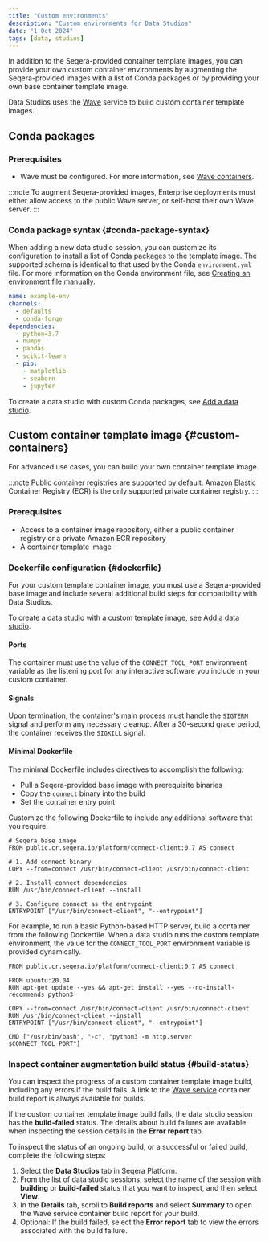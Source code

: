 ```yaml
---
title: "Custom environments"
description: "Custom environments for Data Studios"
date: "1 Oct 2024"
tags: [data, studios]
---
```


In addition to the Seqera-provided container template images, you can provide your own custom container environments by augmenting the Seqera-provided images with a list of Conda packages or by providing your own base container template image.

Data Studios uses the [Wave][wave-home] service to build custom container template images.

## Conda packages

### Prerequisites

- Wave must be configured. For more information, see [Wave containers][wave].
 
 :::note
 To augment Seqera-provided images, Enterprise deployments must either allow access to the public Wave server, or self-host their own Wave server.
 :::

### Conda package syntax {#conda-package-syntax}

When adding a new data studio session, you can customize its configuration to install a list of Conda packages to the template image. The supported schema is identical to that used by the Conda `environment.yml` file. For more information on the Conda environment file, see [Creating an environment file manually][env-manually].

```yaml title="Example environment.yml file"
name: example-env
channels:
  - defaults
  - conda-forge
dependencies:
  - python=3.7
  - numpy
  - pandas
  - scikit-learn
  - pip:
    - matplotlib
    - seaborn
    - jupyter
```

To create a data studio with custom Conda packages, see [Add a data studio][add-ds].

## Custom container template image {#custom-containers}

For advanced use cases, you can build your own container template image.

:::note
Public container registries are supported by default. Amazon Elastic Container Registry (ECR) is the only supported private container registry.
:::

### Prerequisites

- Access to a container image repository, either a public container registry or a private Amazon ECR repository
- A container template image

### Dockerfile configuration {#dockerfile}

For your custom template container image, you must use a Seqera-provided base image and include several additional build steps for compatibility with Data Studios.

To create a data studio with a custom template image, see [Add a data studio][add-ds].

#### Ports

The container must use the value of the `CONNECT_TOOL_PORT` environment variable as the listening port for any interactive software you include in your custom container.

#### Signals

Upon termination, the container's main process must handle the `SIGTERM` signal and perform any necessary cleanup. After a 30-second grace period, the container receives the `SIGKILL` signal.

#### Minimal Dockerfile

The minimal Dockerfile includes directives to accomplish the following:

- Pull a Seqera-provided base image with prerequisite binaries
- Copy the `connect` binary into the build
- Set the container entry point

Customize the following Dockerfile to include any additional software that you require:

```docker title="Minimal Dockerfile"
# Seqera base image
FROM public.cr.seqera.io/platform/connect-client:0.7 AS connect

# 1. Add connect binary
COPY --from=connect /usr/bin/connect-client /usr/bin/connect-client

# 2. Install connect dependencies
RUN /usr/bin/connect-client --install

# 3. Configure connect as the entrypoint
ENTRYPOINT ["/usr/bin/connect-client", "--entrypoint"]
```

For example, to run a basic Python-based HTTP server, build a container from the following Dockerfile. When a data studio runs the custom template environment, the value for the `CONNECT_TOOL_PORT` environment variable is provided dynamically.

```docker title="Example Dockerfile with Python HTTP server"
FROM public.cr.seqera.io/platform/connect-client:0.7 AS connect

FROM ubuntu:20.04
RUN apt-get update --yes && apt-get install --yes --no-install-recommends python3

COPY --from=connect /usr/bin/connect-client /usr/bin/connect-client
RUN /usr/bin/connect-client --install
ENTRYPOINT ["/usr/bin/connect-client", "--entrypoint"]

CMD ["/usr/bin/bash", "-c", "python3 -m http.server $CONNECT_TOOL_PORT"]
```

### Inspect container augmentation build status {#build-status}

You can inspect the progress of a custom container template image build, including any errors if the build fails. A link to the [Wave service][wave-home] container build report is always available for builds.

If the custom container template image build fails, the data studio session has the **build-failed** status. The details about build failures are available when inspecting the session details in the **Error report** tab.

To inspect the status of an ongoing build, or a successful or failed build, complete the following steps:

1. Select the **Data Studios** tab in Seqera Platform.
1. From the list of data studio sessions, select the name of the session with **building** or **build-failed** status that you want to inspect, and then select **View**.
1. In the **Details** tab, scroll to **Build reports** and select **Summary** to open the Wave service container build report for your build.
1. Optional: If the build failed, select the **Error report** tab to view the errors associated with the build failure.


<!-- links -->
[add-ds]: ./managing.mdx#add-a-data-studio
[wave]: ../enterprise/configuration/wave.mdx

[wave-home]: https://seqera.io/wave/
[env-manually]: https://docs.conda.io/projects/conda/en/latest/user-guide/tasks/manage-environments.html#creating-an-environment-file-manually
